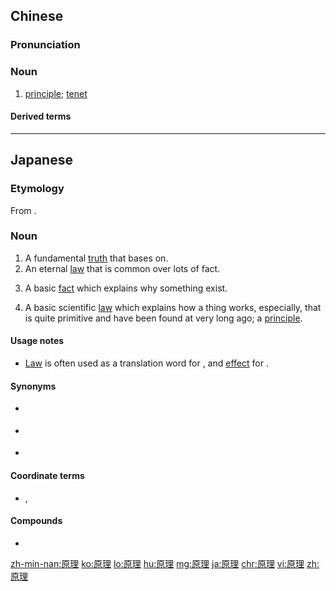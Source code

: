==Chinese==
{{zh-forms}}

===Pronunciation===
{{zh-pron
|m=yuánlǐ
|c=jyun4 lei5
|h=pfs=ngièn-lî
|mn=goân-lí
|ma=Zh-yuánli.ogg
|cat=n
}}

===Noun===
{{zh-noun}}

# [[principle]]; [[tenet]]
#: {{zh-x|馬克思主義 基本 原理|the basic '''principles''' of Marxism}}

====Derived terms====
{{zh-der|海森堡不確定性原理}}

{{zh-cat|Intermediate}}

----

==Japanese==
{{ja-kanjitab|げん|り|yomi=on}}

===Etymology===
From {{compound|ja|原|理|tr1=gen|tr2=ri|t1=principle|t2=theory}}.

===Noun===
{{ja-noun|げんり}}

# A fundamental [[truth]] that bases on.
# An eternal [[law]] that is common over lots of fact.
# {{lb|ja|philosophy|sort=けんり'}} A basic [[fact]] which explains why something exist.
# {{lb|ja|physics|sort=けんり'}} A basic scientific [[law]] which explains how a thing works, especially, that is quite primitive and have been found at very long ago; a [[principle]].
#: {{ja-usex|アルキメデスの'''原理'''|アルキメデス の '''げんり'''|Archimedes' '''principle'''}}

====Usage notes====
* {{sense|physics}} [[law|Law]] is often used as a translation word for {{ja-r|法則|ほうそく}}, and [[effect]] for {{ja-r|効果|こうか}}.

====Synonyms====
* {{sense|a fundamental truth}} {{ja-r|真理|しんり}}
* {{sense|an eternal law}} {{ja-r|法則|ほうそく}}
* {{sense|philosophy}} {{ja-r|本質|ほんしつ}}

====Coordinate terms====
* {{sense|physics}} {{ja-r|法則|ほうそく}}, {{ja-r|効果|こうか}}

====Compounds====
* {{ja-r|原理主義|げんりしゅぎ}}

[[zh-min-nan:原理]]
[[ko:原理]]
[[lo:原理]]
[[hu:原理]]
[[mg:原理]]
[[ja:原理]]
[[chr:原理]]
[[vi:原理]]
[[zh:原理]]